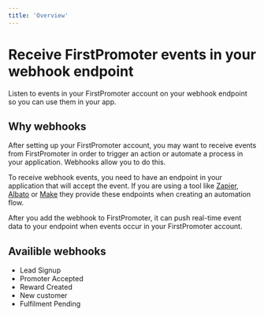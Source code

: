 ```yaml
---
title: 'Overview'
---
```


# Receive FirstPromoter events in your webhook endpoint
Listen to events in your FirstPromoter account on your webhook endpoint so you can use them in your app.

## Why webhooks
After setting up your FirstPromoter account, you may want to receive events from FirstPromoter in order to trigger an action or automate a process in your application. Webhooks allow you to do this.

To receive webhook events, you need to have an endpoint in your application that will accept the event. If you are using a tool like [Zapier](https://zapier.com/), [Albato](https://albato.com/apps/firstpromoter) or [Make](https://www.make.com/en/integrations/firstpromoter)  they provide these endpoints when creating an automation flow.

 After you add the webhook to FirstPromoter, it can push real-time event data to your endpoint when events occur in your FirstPromoter account.


## Availible webhooks
- Lead Signup
- Promoter Accepted
- Reward Created
- New customer
- Fulfilment Pending


